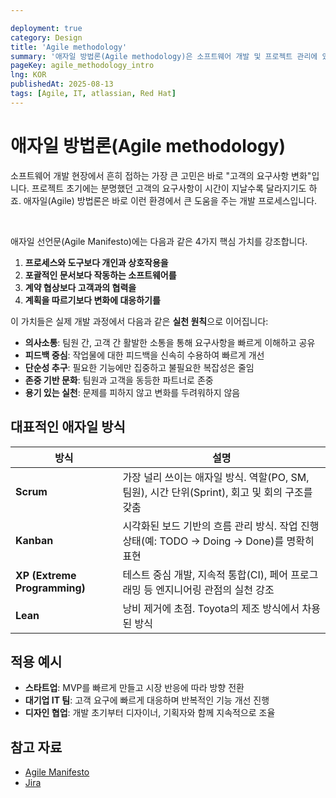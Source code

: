 ```yaml
---

deployment: true
category: Design
title: 'Agile methodology'
summary: '애자일 방법론(Agile methodology)은 소프트웨어 개발 및 프로젝트 관리에 있어 유연하고 반복적인 접근 방식을 지향하는 방법론입니다.'
pageKey: agile_methodology_intro
lng: KOR
publishedAt: 2025-08-13
tags: [Agile, IT, atlassian, Red Hat]
---
```


# 애자일 방법론(Agile methodology)

소프트웨어 개발 현장에서 흔히 접하는 가장 큰 고민은 바로 "고객의 요구사항 변화"입니다. 프로젝트 초기에는 분명했던 고객의 요구사항이 시간이 지날수록 달라지기도 하죠. 애자일(Agile) 방법론은 바로 이런 환경에서 큰 도움을 주는 개발 프로세스입니다.

<br />

애자일 선언문(Agile Manifesto)에는 다음과 같은 4가지 핵심 가치를 강조합니다.

1. **프로세스와 도구보다 개인과 상호작용을**
2. **포괄적인 문서보다 작동하는 소프트웨어를**
3. **계약 협상보다 고객과의 협력을**
4. **계획을 따르기보다 변화에 대응하기를**

이 가치들은 실제 개발 과정에서 다음과 같은 **실천 원칙**으로 이어집니다:

* **의사소통**: 팀원 간, 고객 간 활발한 소통을 통해 요구사항을 빠르게 이해하고 공유
* **피드백 중심**: 작업물에 대한 피드백을 신속히 수용하여 빠르게 개선
* **단순성 추구**: 필요한 기능에만 집중하고 불필요한 복잡성은 줄임
* **존중 기반 문화**: 팀원과 고객을 동등한 파트너로 존중
* **용기 있는 실천**: 문제를 피하지 않고 변화를 두려워하지 않음

## 대표적인 애자일 방식

| 방식                        | 설명                                                                 |
| ---------------------------- | ------------------------------------------------------------------ |
| **Scrum**                    | 가장 널리 쓰이는 애자일 방식. 역할(PO, SM, 팀원), 시간 단위(Sprint), 회고 및 회의 구조를 갖춤 |
| **Kanban**                   | 시각화된 보드 기반의 흐름 관리 방식. 작업 진행 상태(예: TODO → Doing → Done)를 명확히 표현     |
| **XP (Extreme Programming)** | 테스트 중심 개발, 지속적 통합(CI), 페어 프로그래밍 등 엔지니어링 관점의 실천 강조                  |
| **Lean**                     | 낭비 제거에 초점. Toyota의 제조 방식에서 차용된 방식                                  |


## 적용 예시

- **스타트업**: MVP를 빠르게 만들고 시장 반응에 따라 방향 전환
- **대기업 IT 팀**: 고객 요구에 빠르게 대응하며 반복적인 기능 개선 진행
- **디자인 협업**: 개발 초기부터 디자이너, 기획자와 함께 지속적으로 조율

## 참고 자료
- [Agile Manifesto](https://agilemanifesto.org/iso/ko/)
- [Jira](https://www.atlassian.com/ko/software/jira?campaign=19324540298&adgroup=143040569405&targetid=kwd-457936077004&matchtype=e&network=g&device=c&device_model=&creative=642069035217&keyword=%EC%95%A0%EC%9E%90%EC%9D%BC%20%EB%B0%A9%EB%B2%95%EB%A1%A0&placement=&target=&ds_eid=700000001558501&ds_e1=GOOGLE&gad_source=1&gad_campaignid=19324540298&gbraid=0AAAAAD_uzhB7sBUorSDgh2bFPmAdeC5rL&gclid=CjwKCAjw7rbEBhB5EiwA1V49nWPzXSr9IqH58jftgquIzRDbeM7f6PEQPOU0ItLSgjw1YRPuvc8LxBoCeh4QAvD_BwE)
